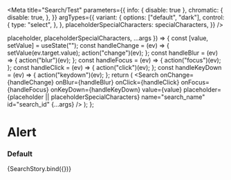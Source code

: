 

<Meta
  title="Search/Test"
  parameters={{
    info: { disable: true },
    chromatic: {
      disable: true,
    },
  }}
  argTypes={{
    variant: {
      options: ["default", "dark"],
      control: {
        type: "select",
      },
    },
    placeholderSpecialCharacters: specialCharacters,
  }}
/>

  placeholder,
  placeholderSpecialCharacters,
  ...args
}) => {
  const [value, setValue] = useState("");
  const handleChange = (ev) => {
    setValue(ev.target.value);
    action("change")(ev);
  };
  const handleBlur = (ev) => {
    action("blur")(ev);
  };
  const handleFocus = (ev) => {
    action("focus")(ev);
  };
  const handleClick = (ev) => {
    action("click")(ev);
  };
  const handleKeyDown = (ev) => {
    action("keydown")(ev);
  };
  return (
    <Search
      onChange={handleChange}
      onBlur={handleBlur}
      onClick={handleClick}
      onFocus={handleFocus}
      onKeyDown={handleKeyDown}
      value={value}
      placeholder={placeholder || placeholderSpecialCharacters}
      name="search_name"
      id="search_id"
      {...args}
    />
  );
};

# Alert

### Default

<Canvas>
  <Story
    name="default"
    args={{
      placeholder: "Search...",
      threshold: 3,
      searchButton: true,
      searchWidth: "",
      variant: undefined,
    }}
  >
    {SearchStory.bind({})}
  </Story>
</Canvas>
